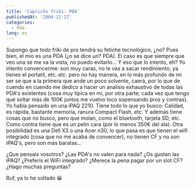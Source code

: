 ```yaml
---
title: 'Capricho friki: PDA'
publishedAt: '2004-12-27'
categories:
  - Pda
lang: es
---
```


Supongo que todo friki de pro tendrá su fetiche tecnológico, ¿no? Pues bien, el mio es una PDA (¿o se dice _un_? PDA). El caso es que siempre que veo una se me va la vista, no puedo evitarlo... Y eso que lo intento, eh? Yo intento convencerme: son muy caras, no le vas a sacar rendimiento, ya tienes el portatil, etc. etc. pero no hay manera, en lo más profundo de mi ser se que a la primera que ande un poco solvente, caerá, por lo que de cuendo en cuendo me dedico a hacer un analisis exhaustivo de todas las PDA's existentes (cosa muy típica en mi, por otra parte; cada vez que tengo que soltar más de 100€ juntos me vuelvo loco sopensando pros y contras). Yo había pensado en una iPAQ 2210. Tiene todo lo que yo busco: Calidad, es rápida, bastante memoria, ranura Compact Flash, etc. Y además tiene cosas que no busco, pero que molan, como el bluetooth, tarjeta SD, etc. Como contra tiene que es un pelin cara (por lo menos 350€ del ala). Otra posibilidad es una Dell X3 o una Acer n30, lo que pasa es que tienen el wifi integrado (cosa que no me acaba de convencer), no tienen CF y no son iPAQ's, pero son más baratas...

¿Que pensais vosotros? ¿Las PDA's no valen para nada? ¿Os gustan las iPAQ? ¿Preferis el WiFi integrado? ¿Merece la pena pagar por un slot CF? ¿Hago muchas preguntas?

Buf, ya lo he soltado 😀
